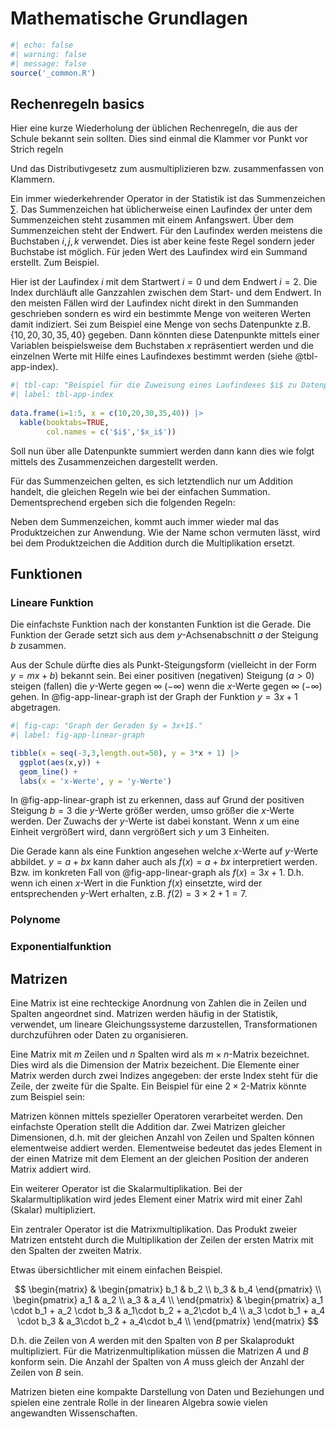 # Mathematische Grundlagen

```r
#| echo: false
#| warning: false
#| message: false
source('_common.R')
```


## Rechenregeln basics

Hier eine kurze Wiederholung der üblichen Rechenregeln, die aus der Schule bekannt sein sollten. Dies sind einmal die Klammer vor Punkt vor Strich regeln

\begin{align*}
  1 + 3 \times 2 &= 7 \\
  7 + 12 / 4 &= 10 \\
  (3 + 7) / 5 + 1 &= 3
\end{align*}

Und das Distributivgesetz zum ausmultiplizieren bzw. zusammenfassen von Klammern.

\begin{align*}
  a \times (b + c) &= a\times b + a\times c \\
  2 \times (3 + 4) &= 2 \times 3 + 2 \times 4 \\
  10 a + a b &= a (10 + b) \\
  (a + b)^2 &= a^2 + 2ab + b^2 \\
  (a + b)\times (a - b) &= a^2 - b^2
\end{align*}

Ein immer wiederkehrender Operator in der Statistik ist das Summenzeichen $\sum$. Das Summenzeichen hat üblicherweise einen Laufindex der unter dem Summenzeichen steht zusammen mit einem Anfangswert. Über dem Summenzeichen steht der Endwert. Für den Laufindex werden meistens die Buchstaben $i,j,k$ verwendet. Dies ist aber keine feste Regel sondern jeder Buchstabe ist möglich. Für jeden Wert des Laufindex wird ein Summand erstellt. Zum Beispiel.

\begin{equation*}
  \sum_{i=0}^{2} i = (i=0) + (i=1) + (i=2) = 0 + 1 + 2 = 6 
\end{equation*}

Hier ist der Laufindex $i$ mit dem Startwert $i=0$ und dem Endwert $i=2$. Die Index durchläuft alle Ganzzahlen zwischen dem Start- und dem Endwert. In den meisten Fällen wird der Laufindex nicht direkt in den Summanden geschrieben sondern es wird ein bestimmte Menge von weiteren Werten damit indiziert. Sei zum Beispiel eine Menge von sechs Datenpunkte z.B. $\{10, 20, 30, 35, 40\}$ gegeben. Dann könnten diese Datenpunkte mittels einer Variablen beispielsweise dem Buchstaben $x$ repräsentiert werden und die einzelnen Werte mit Hilfe eines Laufindexes bestimmt werden (siehe @tbl-app-index).

```r
#| tbl-cap: "Beispiel für die Zuweisung eines Laufindexes $i$ zu Datenpunkten $x_i$"
#| label: tbl-app-index
 
data.frame(i=1:5, x = c(10,20,30,35,40)) |> 
  kable(booktabs=TRUE,
        col.names = c('$i$','$x_i$'))
```

Soll nun über alle Datenpunkte summiert werden dann kann dies wie folgt mittels des Zusammenzeichen dargestellt werden.

\begin{equation*}
\sum_{i=1}^5 x_i = 10 + 20 + 30 + 35 + 40 = 135
\end{equation*}

Für das Summenzeichen gelten, es sich letztendlich nur um Addition handelt, die gleichen Regeln wie bei der einfachen Summation. Dementsprechend ergeben sich die folgenden Regeln:
\begin{align}
    \sum_{i=0}^{n}(a_i+b_i) &= \sum_{i=0}^{n}a_i + \sum_{i=0}^{n}b_i \\
    \sum_{i=0}^{n}a \times b_i &= a\sum_{i=0}^{n}b_i \label{eqn:asum} \\
    \sum_{k=1}^{n} \frac{a_k}{n} &= \frac{1}{n}\sum_{k=1}^{n} a_i = \frac{1}{n}(a_1 + a_2 + \ldots + a_n) \\
    \sum_{i=1}^{n} a &= a + a + \ldots + a = n \times a \label{eqn:consum}
\end{align}

Neben dem Summenzeichen, kommt auch immer wieder mal das Produktzeichen zur Anwendung. Wie der Name schon vermuten lässt, wird bei dem Produktzeichen die Addition durch die Multiplikation ersetzt.

\begin{equation}
\prod_{i=0}^n x_i = x_1 \times x_2 \times \cdots \times x_n
\end{equation}

## Funktionen

### Lineare Funktion

Die einfachste Funktion nach der konstanten Funktion ist die Gerade. Die Funktion der Gerade setzt sich aus dem $y$-Achsenabschnitt $a$ der Steigung $b$ zusammen.

\begin{equation}
    y = a + bx
\end{equation}

Aus der Schule dürfte dies als Punkt-Steigungsform (vielleicht in der Form $y = mx + b$) bekannt sein. Bei einer positiven (negativen) Steigung ($a > 0$) steigen (fallen) die $y$-Werte gegen $\infty$ ($-\infty$) wenn die $x$-Werte gegen $\infty$ ($-\infty$) gehen. In @fig-app-linear-graph ist der Graph der Funktion $y = 3x + 1$ abgetragen. 

```r
#| fig-cap: "Graph der Geraden $y = 3x+1$."
#| label: fig-app-linear-graph

tibble(x = seq(-3,3,length.out=50), y = 3*x + 1) |> 
  ggplot(aes(x,y)) +
  geom_line() +
  labs(x = 'x-Werte', y = 'y-Werte')
```

In @fig-app-linear-graph ist zu erkennen, dass auf Grund der positiven Steigung $b = 3$ die $y$-Werte größer werden, umso größer die $x$-Werte werden. Der Zuwachs der $y$-Werte ist dabei konstant. Wenn $x$ um eine Einheit vergrößert wird, dann vergrößert sich $y$ um $3$ Einheiten.

Die Gerade kann als eine Funktion angesehen welche $x$-Werte auf $y$-Werte abbildet. $y = a + bx$ kann daher auch als $f(x) = a + bx$ interpretiert werden. Bzw. im konkreten Fall von @fig-app-linear-graph als $f(x) = 3x + 1$. D.h. wenn ich einen $x$-Wert in die Funktion $f(x)$ einsetzte, wird der entsprechenden $y$-Wert erhalten, z.B. $f(2) = 3 \times 2 + 1 = 7$.

### Polynome

### Exponentialfunktion

## Matrizen

Eine Matrix ist eine rechteckige Anordnung von Zahlen die in Zeilen und Spalten angeordnet sind. Matrizen werden häufig in der Statistik, verwendet, um lineare Gleichungssysteme darzustellen, Transformationen durchzuführen oder Daten zu organisieren.

Eine Matrix mit $m$ Zeilen und $n$ Spalten wird als $m \times n$-Matrix bezeichnet. Dies wird als die Dimension der Matrix bezeichent. Die Elemente einer Matrix werden durch zwei Indizes angegeben: der erste Index steht für die Zeile, der zweite für die Spalte. Ein Beispiel für eine $2 \times 2$-Matrix könnte zum Beispiel sein:

\begin{equation*}
A = \begin{pmatrix}
a_{11} & a_{12} \\
a_{21} & a_{22}
\end{pmatrix}
\end{equation*}

Matrizen können mittels spezieller Operatoren verarbeitet werden. Den einfachste Operation stellt die Addition dar. Zwei Matrizen gleicher Dimensionen, d.h. mit der gleichen Anzahl von Zeilen und Spalten können elementweise addiert werden. Elementweise bedeutet das jedes Element in der einen Matrize mit dem Element an der gleichen Position der anderen Matrix addiert wird.

\begin{equation*} 
A + B = \begin{pmatrix} a_{11} + b_{11} & a_{12} + b_{12} \\ a_{21} + b_{21} & a_{22} + b_{22} \end{pmatrix}
\end{equation*}

Ein weiterer Operator ist die Skalarmultiplikation. Bei der Skalarmultiplikation wird jedes Element einer Matrix wird mit einer Zahl (Skalar) multipliziert.

\begin{equation*}
k \cdot A = \begin{pmatrix} k \cdot a_{11} & k \cdot a_{12} \\ k \cdot a_{21} & k \cdot a_{22} \end{pmatrix}
\end{equation*}

Ein zentraler Operator ist die Matrixmultiplikation. Das Produkt zweier Matrizen entsteht durch die Multiplikation der Zeilen der ersten Matrix mit den Spalten der zweiten Matrix.

\begin{gather*}
\begin{bmatrix}
    a_{11} & a_{12} & \dots  & a_{1n} \\
    a_{21} & a_{22} & \dots  & a_{2n} \\
    \vdots & \vdots & \ddots & \vdots \\
    a_{m1} & a_{m2} & \dots  & a_{mn}
\end{bmatrix}
\times
\begin{bmatrix}
    b_{11} & b_{12} & \dots  & b_{1p} \\
    b_{21} & b_{22} & \dots  & b_{2p} \\
    \vdots & \vdots & \ddots & \vdots \\
    b_{n1} & b_{n2} & \dots  & b_{np}
\end{bmatrix}
=
\begin{bmatrix}
    c_{11} & c_{12} & \dots  & c_{1p} \\
    c_{21} & c_{22} & \dots  & c_{2p} \\
    \vdots & \vdots & \ddots & \vdots \\
    c_{m1} & c_{m2} & \dots  & c_{mp}
\end{bmatrix} \\
\text{mit } c_{ij} = a_{i1}b_{1j} + a_{i2}b_{2j} + \dots + a_{in}b_{nj} \text{ für } 1 \leq i \leq m \text{ und } 1 \leq j \leq p.
\end{gather*}

Etwas übersichtlicher mit einem einfachen Beispiel.

$$
\begin{matrix}
& \begin{pmatrix}
b_1 & b_2 \\
b_3 & b_4
\end{pmatrix} \\
\begin{pmatrix}
a_1 & a_2 \\
a_3 & a_4 \\
\end{pmatrix} &
\begin{pmatrix}
a_1 \cdot b_1 + a_2 \cdot b_3 & a_1\cdot b_2 + a_2\cdot b_4 \\
a_3 \cdot b_1 + a_4 \cdot b_3 & a_3\cdot b_2 + a_4\cdot b_4 \\
\end{pmatrix}
\end{matrix}
$$

D.h. die Zeilen von $A$ werden mit den Spalten von $B$ per Skalaprodukt multipliziert. Für die Matrizenmultiplikation müssen die Matrizen $A$ und $B$ konform sein. Die Anzahl der Spalten von $A$ muss gleich der Anzahl der Zeilen von $B$ sein.

Matrizen bieten eine kompakte Darstellung von Daten und Beziehungen und spielen eine zentrale Rolle in der linearen Algebra sowie vielen angewandten Wissenschaften.
